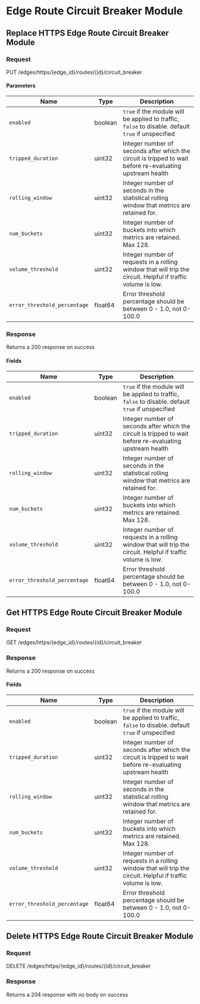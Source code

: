 
# Edge Route Circuit Breaker Module

## Replace HTTPS Edge Route Circuit Breaker Module

### Request

PUT /edges/https/\{edge_id\}/routes/\{id\}/circuit_breaker

<EdgeRouteCircuitBreakerModuleReplaceRequest />

#### Parameters

| Name                         | Type    | Description                                                                                                  |
| ---------------------------- | ------- | ------------------------------------------------------------------------------------------------------------ |
| `enabled`                    | boolean | `true` if the module will be applied to traffic, `false` to disable. default `true` if unspecified           |
| `tripped_duration`           | uint32  | Integer number of seconds after which the circuit is tripped to wait before re-evaluating upstream health    |
| `rolling_window`             | uint32  | Integer number of seconds in the statistical rolling window that metrics are retained for.                   |
| `num_buckets`                | uint32  | Integer number of buckets into which metrics are retained. Max 128.                                          |
| `volume_threshold`           | uint32  | Integer number of requests in a rolling window that will trip the circuit. Helpful if traffic volume is low. |
| `error_threshold_percentage` | float64 | Error threshold percentage should be between 0 - 1.0, not 0-100.0                                            |

### Response

Returns a 200 response on success

<EdgeRouteCircuitBreakerModuleReplaceResponse />

#### Fields

| Name                         | Type    | Description                                                                                                  |
| ---------------------------- | ------- | ------------------------------------------------------------------------------------------------------------ |
| `enabled`                    | boolean | `true` if the module will be applied to traffic, `false` to disable. default `true` if unspecified           |
| `tripped_duration`           | uint32  | Integer number of seconds after which the circuit is tripped to wait before re-evaluating upstream health    |
| `rolling_window`             | uint32  | Integer number of seconds in the statistical rolling window that metrics are retained for.                   |
| `num_buckets`                | uint32  | Integer number of buckets into which metrics are retained. Max 128.                                          |
| `volume_threshold`           | uint32  | Integer number of requests in a rolling window that will trip the circuit. Helpful if traffic volume is low. |
| `error_threshold_percentage` | float64 | Error threshold percentage should be between 0 - 1.0, not 0-100.0                                            |

## Get HTTPS Edge Route Circuit Breaker Module

### Request

GET /edges/https/\{edge_id\}/routes/\{id\}/circuit_breaker

<EdgeRouteCircuitBreakerModuleGetRequest />

### Response

Returns a 200 response on success

<EdgeRouteCircuitBreakerModuleGetResponse />

#### Fields

| Name                         | Type    | Description                                                                                                  |
| ---------------------------- | ------- | ------------------------------------------------------------------------------------------------------------ |
| `enabled`                    | boolean | `true` if the module will be applied to traffic, `false` to disable. default `true` if unspecified           |
| `tripped_duration`           | uint32  | Integer number of seconds after which the circuit is tripped to wait before re-evaluating upstream health    |
| `rolling_window`             | uint32  | Integer number of seconds in the statistical rolling window that metrics are retained for.                   |
| `num_buckets`                | uint32  | Integer number of buckets into which metrics are retained. Max 128.                                          |
| `volume_threshold`           | uint32  | Integer number of requests in a rolling window that will trip the circuit. Helpful if traffic volume is low. |
| `error_threshold_percentage` | float64 | Error threshold percentage should be between 0 - 1.0, not 0-100.0                                            |

## Delete HTTPS Edge Route Circuit Breaker Module

### Request

DELETE /edges/https/\{edge_id\}/routes/\{id\}/circuit_breaker

<EdgeRouteCircuitBreakerModuleDeleteRequest />

### Response

Returns a 204 response with no body on success
